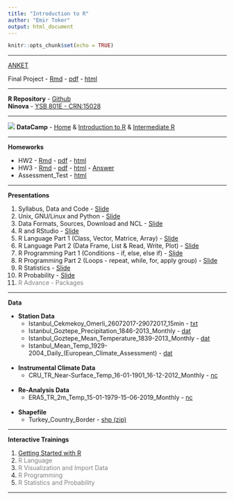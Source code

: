 ```yaml
---
title: "Introduction to R"
author: "Emir Toker"
output: html_document 
---
```


```r
knitr::opts_chunk$set(echo = TRUE)
```

***
[ANKET](https://forms.gle/9STHrJstFuE7mVzq8)

Final Project - [Rmd](https://web.itu.edu.tr/tokerem/Final_Project.Rmd) - [pdf](https://web.itu.edu.tr/tokerem/Final_Project.pdf) - [html](https://web.itu.edu.tr/tokerem/Final_Project.html) 

***

**R Repository** -  [Github](https://github.com/emirtoker/Software_Tools_R_Github)             
**Ninova** - [YSB 801E - CRN:15028](https://ninova.itu.edu.tr/Sinif/12600.58009)

***

![](dc_logo5.png) **DataCamp** - [Home](https://www.datacamp.com/home) & [Introduction to R](https://www.datacamp.com/courses/free-introduction-to-r) & [Intermediate R](https://www.datacamp.com/courses/intermediate-r)

***

**Homeworks** 

- HW2 - [Rmd](https://web.itu.edu.tr/tokerem/Software_Tools_R_Homework2.Rmd) - [pdf](https://web.itu.edu.tr/tokerem/Software_Tools_R_Homework2.pdf) - [html](https://web.itu.edu.tr/tokerem/Software_Tools_R_Homework2.nb.html)
- HW3 - [Rmd](https://web.itu.edu.tr/tokerem/Software_Tools_R_Homework3.Rmd) - [pdf](https://web.itu.edu.tr/tokerem/Software_Tools_R_Homework3.pdf) - [html](https://web.itu.edu.tr/tokerem/Software_Tools_R_Homework3.nb.html) - [Answer](https://web.itu.edu.tr/tokerem/Software_Tools_R_Homework3_Answer.nb.html)
- Assessment_Test - [html](https://web.itu.edu.tr/tokerem/Assessment_Test.html) 

***

**Presentations**

1. Syllabus, Data and Code - [Slide](http://rpubs.com/emirtoker/software_tools_week1)
2. Unix, GNU/Linux and Python - [Slide](http://rpubs.com/emirtoker/software_tools_week2)
3. Data Formats, Sources, Download and NCL - [Slide](http://rpubs.com/emirtoker/software_tools_week3)
4. R and RStudio - [Slide](http://rpubs.com/emirtoker/software_tools_week4)
5. R Language Part 1 (Class, Vector, Matrice, Array) - [Slide](http://rpubs.com/emirtoker/software_tools_week5)
6. R Language Part 2 (Data Frame, List & Read, Write, Plot) - [Slide](http://rpubs.com/emirtoker/software_tools_week7)
7. R Programming Part 1 (Conditions - if, else, else if) - [Slide](http://rpubs.com/emirtoker/software_tools_week9)
8. R Programming Part 2 (Loops - repeat, while, for, apply group) - [Slide](http://rpubs.com/emirtoker/software_tools_w10)
9. R Statistics - [Slide](http://rpubs.com/emirtoker/software_tools_w11)
10. R Probability - [Slide](http://rpubs.com/emirtoker/software_tools_w13)
11. <span style="color:grey">R Advance - Packages</span>

***

**Data**

- **Station Data**
    - Istanbul_Cekmekoy_Omerli_26072017-29072017_15min - [txt](https://web.itu.edu.tr/~tokerem/18397_Cekmekoy_Omerli_15dk.txt)
    - Istanbul_Goztepe_Precipitation_1846-2013_Monthly - [dat](https://web.itu.edu.tr/~tokerem/Goztepe_IST_Prcp_1846-2013_Monthly.dat)
    - Istanbul_Goztepe_Mean_Temperature_1839-2013_Monthly - [dat](https://web.itu.edu.tr/~tokerem/Goztepe_IST_Temp_1839-2013_Monthly.dat)
    - Istanbul_Mean_Temp_1929-2004_Daily_(European_Climate_Assessment) - [dat](https://web.itu.edu.tr/~tokerem/Istanbul_Mean_Temp_1929-2004_Daily_European_Climate_Assessment.dat)
<br/><br/>
- **Instrumental Climate Data**
    - CRU_TR_Near-Surface_Temp_16-01-1901_16-12-2012_Monthly - [nc](https://web.itu.edu.tr/~tokerem/cru_1901_2012_tmp_TR.nc)
<br/><br/>
- **Re-Analysis Data**
    - ERA5_TR_2m_Temp_15-01-1979-15-06-2019_Monthly - [nc](https://web.itu.edu.tr/~tokerem/era5_t2m_TR.nc)
<br/><br/>
- **Shapefile**
    - Turkey_Country_Border - [shp (zip)](https://web.itu.edu.tr/~tokerem/turkiye.zip)
    
***

**Interactive Trainings** 

1. [Getting Started with R](https://emir-toker.shinyapps.io/R_Interactive_Training_and_Quiz/)
2. <span style="color:grey">R Language</span>
3. <span style="color:grey">R Visualization and Import Data</span>
4. <span style="color:grey">R Programming</span>
5. <span style="color:grey">R Statistics and Probability</span>

***



<!-- **KNMI Data - ERA5 2m-Temp - CDO and NCO**--> 
<!-- WeTransfer - [era5_t2m.zip](https://we.tl/t-x55NHIxrGo)--> 
<!-- ***--> 

<!--⁨Macintosh HD⁩ ▸ ⁨Library⁩ ▸ ⁨Frameworks⁩ ▸ ⁨R.framework⁩ ▸ ⁨Versions⁩ ▸ ⁨3.5⁩ ▸ ⁨Resources⁩ ▸ ⁨library⁩ ▸ ⁨rmarkdown⁩ ▸ ⁨rmd⁩ ▸ ⁨h⁩ ▸ ⁨bootstrap⁩ ▸ ⁨css⁩--> 
<!-- colors diff #0ce3ac (Vivid cyan-lime green, linkler gözüken) -----  #ff4500 (orange-Red) --> 
<!-- colors diff #00bc8c (Vivid cyan-lime green, başlıklara fare ile gelince) ----- #ffa500 (orange1) --> 


<!-- <span style="color:Red">***---***</span><span style="color:DarkOrange">***---***</span><span style="color:Yellow">***---***</span><span style="color:DarkGreen">***---***</span><span style="color:Blue">***---***</span></span><span style="color:DarkViolet">***---***</span>  --> 






<!-- DarkCyan  --> 
<!-- SeaGreen  --> 
<!-- SteelBlue  --> 
<!-- Teal  --> 

